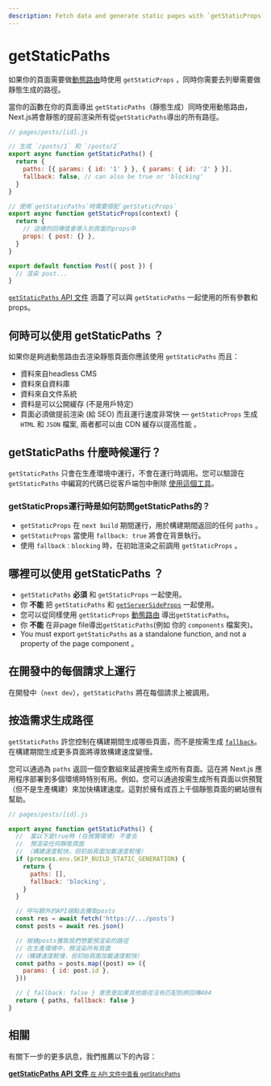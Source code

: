 ```yaml
---
description: Fetch data and generate static pages with `getStaticProps`. Learn more about this API for data fetching in Next.js.
---
```


# getStaticPaths

如果你的頁面需要做[動態路由](/docs/routing/dynamic-routes)時使用 `getStaticProps` ，同時你需要去列舉需要做靜態生成的路徑。

當你的函數在你的頁面導出 `getStaticPaths`（靜態生成）同時使用動態路由，Next.js將會靜態的提前渲染所有從`getStaticPaths`導出的所有路徑。

```jsx
// pages/posts/[id].js

// 生成 `/posts/1` 和 `/posts/2`
export async function getStaticPaths() {
  return {
    paths: [{ params: { id: '1' } }, { params: { id: '2' } }],
    fallback: false, // can also be true or 'blocking'
  }
}

// 使用`getStaticPaths`時需要搭配`getStaticProps`
export async function getStaticProps(context) {
  return {
    // 這裡的回傳值會導入到頁面的props中
    props: { post: {} },
  }
}

export default function Post({ post }) {
  // 渲染 post...
}
```

[`getStaticPaths` API 文件](/docs/api-reference/data-fetching/get-static-paths) 涵蓋了可以與 `getStaticPaths` 一起使用的所有參數和props。

## 何時可以使用 getStaticPaths ？

如果你是夠過動態路由去渲染靜態頁面你應該使用 `getStaticPaths` 而且：

- 資料來自headless CMS
- 資料來自資料庫
- 資料來自文件系統
- 資料是可以公開緩存 (不是用戶特定)
- 頁面必須做提前渲染 (給 SEO) 而且運行速度非常快 — `getStaticProps` 生成 `HTML` 和 `JSON` 檔案, 兩者都可以由 CDN 緩存以提高性能 。

## getStaticPaths 什麼時候運行？

`getStaticPaths` 只會在生產環境中運行，不會在運行時調用。您可以驗證在 `getStaticPaths` 中編寫的代碼已從客戶端包中刪除 [使用這個工具](https://next-code-elimination.vercel.app/)。

### getStaticProps運行時是如何訪問getStaticPaths的？

- `getStaticProps` 在 `next build` 期間運行，用於構建期間返回的任何 `paths` 。
- `getStaticProps` 當使用 `fallback: true` 將會在背景執行。
- 使用 `fallback：blocking` 時，在初始渲染之前調用 `getStaticProps` 。

## 哪裡可以使用 getStaticPaths ？

- `getStaticPaths` **必須** 和 `getStaticProps` 一起使用。
- 你 **不能** 把 `getStaticPaths` 和 [`getServerSideProps`](/docs/basic-features/data-fetching/get-server-side-props.md) 一起使用。
- 您可以從同樣使用 `getStaticProps` [動態路由](/docs/routing/dynamic-routes.md) 導出`getStaticPaths`。
- 你 **不能** 在非page file導出`getStaticPaths`(例如 你的 `components` 檔案夾)。
- You must export `getStaticPaths` as a standalone function, and not a property of the page component 。

## 在開發中的每個請求上運行

在開發中（`next dev`），`getStaticPaths` 將在每個請求上被調用。

## 按造需求生成路徑

`getStaticPaths` 許您控制在構建期間生成哪些頁面，而不是按需生成 [`fallback`](/docs/api-reference/data-fetching/get-static-paths.md#fallback-blocking)。 在構建期間生成更多頁面將導致構建速度變慢。


您可以通過為 `paths` 返回一個空數組來延遲按需生成所有頁面。這在將 Next.js 應用程序部署到多個環境時特別有用。例如，您可以通過按需生成所有頁面以供預覽（但不是生產構建）來加快構建速度。這對於擁有成百上千個靜態頁面的網站很有幫助。

```jsx
// pages/posts/[id].js

export async function getStaticPaths() {
  //  當以下是true時 (在預覽環境) 不會去
  //  預渲染任何靜態頁面
  // （構建速度較快，但初始頁面加載速度較慢）
  if (process.env.SKIP_BUILD_STATIC_GENERATION) {
    return {
      paths: [],
      fallback: 'blocking',
    }
  }

  // 呼叫額外的API端點去獲取posts
  const res = await fetch('https://.../posts')
  const posts = await res.json()

  // 根據posts獲取我們想要預渲染的路徑
  // 在生產環境中，預渲染所有頁面
  //（構建速度較慢，但初始頁面加載速度較快）
  const paths = posts.map((post) => ({
    params: { id: post.id },
  }))

  // { fallback: false } 意思是如果其他路徑沒有匹配到將回傳404
  return { paths, fallback: false }
}
```

## 相關

有關下一步的更多訊息，我們推薦以下的內容：

<div className="card">
  <a href="/docs/api-reference/data-fetching/get-static-paths.md">
    <b>getStaticPaths API 文件</b>
    <small>在 API 文件中查看 getStaticPaths</small>
  </a>
</div>

